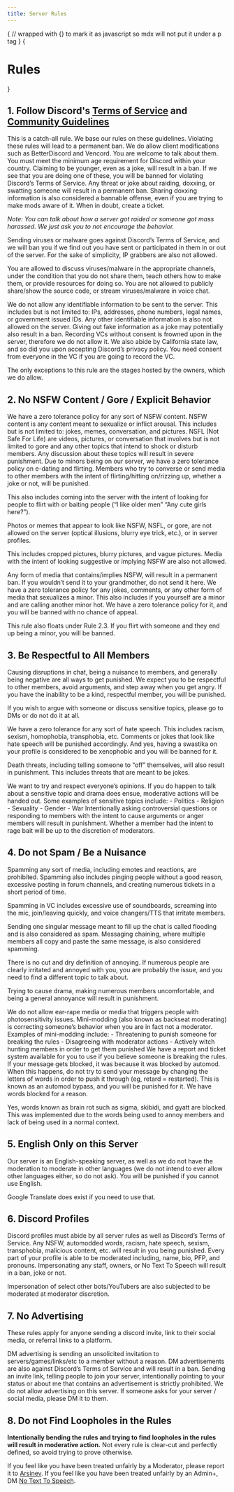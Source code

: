```yaml
---
title: Server Rules
---
```



{
// wrapped with {} to mark it as javascript so mdx will not put it under a p tag
}
{<h1 className="text-center text-4xl tracking-tighter font-extrabold md:text-5xl mt-8">Rules</h1>}

## 1. Follow Discord's [Terms of Service](https://discord.com/terms) and [Community Guidelines](https://discord.com/guidelines)
<Callout type="warning" emoji="⚠️">
    This is a catch-all rule. We base our rules on these guidelines. Violating these rules will lead to a permanent ban. We do allow client modifications such as BetterDiscord and Vencord. You are welcome to talk about them.
</Callout>

<ChevronMenu title="1.1. You must be at least 13 years old to be on Discord" openstate={false}>
You must meet the minimum age requirement for Discord within your country. Claiming to be younger, even as a joke, will result in a ban.
</ChevronMenu>

<ChevronMenu title="1.2. Do not use self-bots, nitro snipers, auto changing statuses, API exploits, or do anything that harms Discord’s servers" openstate={false}>
If we see that you are doing one of these, you will be banned for violating Discord’s Terms of Service.
</ChevronMenu>

<ChevronMenu title="1.3. Do not engage or joke about organizing raids, doxxes, or swatting" openstate={false}>
Any threat or joke about raiding, doxxing, or swatting someone will result in a permanent ban. Sharing doxxing information is also considered a bannable offense, even if you are trying to make mods aware of it. When in doubt, create a ticket.

_Note: You can talk about how a server got raided or someone got mass harassed. We just ask you to not encourage the behavior._
</ChevronMenu>

<ChevronMenu title="1.4. Do not use Discord to scam or send malware / viruses / malicious links" openstate={false}>
Sending viruses or malware goes against Discord’s Terms of Service, and we will ban you if we find out you have sent or participated in them in or out of the server. For the sake of simplicity, IP grabbers are also not allowed.

You are allowed to discuss viruses/malware in the appropriate channels, under the condition that you do not share them, teach others how to make them, or provide resources for doing so. You are not allowed to publicly share/show the source code, or stream viruses/malware in voice chat.
</ChevronMenu>

<ChevronMenu title="1.5 Do not leak private information" openstate={false}>
We do not allow any identifiable information to be sent to the server. This includes but is not limited to: IPs, addresses, phone numbers, legal names, or government issued IDs. Any other identifiable information is also not allowed on the server.
Giving out fake information as a joke may potentially also result in a ban.
</ChevronMenu>

<ChevronMenu title="1.6 No Recording of Voice Channels" openstate={false}>
Recording VCs without consent is frowned upon in the server, therefore we do not allow it. We also abide by California state law, and so did you upon accepting Discord’s privacy policy. You need consent from everyone in the VC if you are going to record the VC.

The only exceptions to this rule are the stages hosted by the owners, which we do allow.
</ChevronMenu>

## 2. No NSFW Content / Gore / Explicit Behavior

<ChevronMenu title="2.1. Do not talk about NSFW content" openstate={false}>
We have a zero tolerance policy for any sort of NSFW content. NSFW content is any content meant to sexualize or inflict arousal. This includes but is not limited to: jokes, memes, conversation, and pictures.
</ChevronMenu>

<ChevronMenu title="2.2. No NSFL or gore content" openstate={false}>
NSFL (Not Safe For Life) are videos, pictures, or conversation that involves but is not limited to gore and any other topics that intend to shock or disturb members. Any discussion about these topics will result in severe punishment.
</ChevronMenu>

<ChevronMenu title="2.3. Do not e-date or try to flirt with someone" openstate={false}>
Due to minors being on our server, we have a zero tolerance policy on e-dating and flirting. Members who try to converse or send media to other members with the intent of flirting/hitting on/rizzing up, whether a joke or not, will be punished.

This also includes coming into the server with the intent of looking for people to flirt with or baiting people (“I like older men” “Any cute girls here?”).
</ChevronMenu>

<ChevronMenu title="2.4. Do not send any bait or cropped or suggestive NSFW content" openstate={false}>
Photos or memes that appear to look like NSFW, NSFL, or gore, are not allowed on the server (optical illusions, blurry eye trick, etc.), or in server profiles.

This includes cropped pictures, blurry pictures, and vague pictures. Media with the intent of looking suggestive or implying NSFW are also not allowed.
</ChevronMenu>

<ChevronMenu title="2.5. Do not send any form of pornography, nudity, or gore" openstate={false}>
Any form of media that contains/implies NSFW, will result in a permanent ban. If you wouldn’t send it to your grandmother, do not send it here.
</ChevronMenu>

<ChevronMenu title="2.6. Do not sexualize minors or joke about it" openstate={false}>
We have a zero tolerance policy for any jokes, comments, or any other form of media that sexualizes a minor. This also includes if you yourself are a minor and are calling another minor hot. We have a zero tolerance policy for it, and you will be banned with no chance of appeal.

This rule also floats under Rule 2.3. If you flirt with someone and they end up being a minor, you will be banned.
</ChevronMenu>

## 3. Be Respectful to All Members

<ChevronMenu title="3.1. Do not troll, be toxic, cause arguments, or be rude to members" openstate={false}>
Causing disruptions in chat, being a nuisance to members, and generally being negative are all ways to get punished. We expect you to be respectful to other members, avoid arguments, and step away when you get angry. If you have the inability to be a kind, respectful member, you will be punished.

If you wish to argue with someone or discuss sensitive topics, please go to DMs or do not do it at all.
</ChevronMenu>

<ChevronMenu title="3.2 Do not send death threats, be racist, sexist, or engage in hate speech" openstate={false}>
We have a zero tolerance for any sort of hate speech. This includes racism, sexism, homophobia, transphobia, etc. Comments or jokes that look like hate speech will be punished accordingly. And yes, having a swastika on your profile is considered to be xenophobic and you will be banned for it.

Death threats, including telling someone to “off” themselves, will also result in punishment. This includes threats that are meant to be jokes.
</ChevronMenu>

<ChevronMenu title="3.3 Avoid Sensitive Topics" openstate={false}>
We want to try and respect everyone’s opinions. If you do happen to talk about a sensitive topic and drama does ensue, moderative actions will be handed out.
Some examples of sensitive topics include:
- Politics
- Religion
- Sexuality
- Gender
- War
</ChevronMenu>

<ChevronMenu title="3.4 Do not ragebait" openstate={false}>
Intentionally asking controversial questions or responding to members with the intent to cause arguments or anger members will result in punishment. Whether a member had the intent to rage bait will be up to the discretion of moderators.
</ChevronMenu>

## 4. Do not Spam / Be a Nuisance

<ChevronMenu title="4.1. Do not Spam or Flood in VC or Chat" openstate={false}>
Spamming any sort of media, including emotes and reactions, are prohibited. Spamming also includes pinging people without a good reason, excessive posting in forum channels, and creating numerous tickets in a short period of time. 

Spamming in VC includes excessive use of soundboards, screaming into the mic, join/leaving quickly, and voice changers/TTS that irritate members.

Sending one singular message meant to fill up the chat is called flooding and is also considered as spam. Messaging chaining, where multiple members all copy and paste the same message, is also considered spamming.
</ChevronMenu>

<ChevronMenu title="4.2. Do not be annoying" openstate={false}>
There is no cut and dry definition of annoying. If numerous people are clearly irritated and annoyed with you, you are probably the issue, and you need to find a different topic to talk about. 

Trying to cause drama, making numerous members uncomfortable, and being a general annoyance will result in punishment.
</ChevronMenu>

<ChevronMenu title="4.3. Do not send loud/bright media" openstate={false}>
We do not allow ear-rape media or media that triggers people with photosensitivity issues.
</ChevronMenu>

<ChevronMenu title="4.4. No Mini-Modding" openstate={false}>
Mini-modding (also known as backseat moderating) is correcting someone’s behavior when you are in fact not a moderator. 
Examples of mini-modding include:
- Threatening to punish someone for breaking the rules
- Disagreeing with moderator actions
- Actively witch hunting members in order to get them punished

<Callout type="info" emoji="ℹ️">
    We have a report and ticket system available for you to use if you believe someone is breaking the rules.
</Callout>
</ChevronMenu>

<ChevronMenu title="4.5. Do not bypass Automod" openstate={false}>
If your message gets blocked, it was because it was blocked by automod. When this happens, do not try to send your message by changing the letters of words in order to push it through (eg, retard = restarted). This is known as an automod bypass, and you will be punished for it. We have words blocked for a reason.

Yes, words known as brain rot such as sigma, skibidi, and gyatt are blocked. This was implemented due to the words being used to annoy members and lack of being used in a normal context.
</ChevronMenu>

## 5. English Only on this Server

Our server is an English-speaking server, as well as we do not have the moderation to moderate in other languages (we do not intend to ever allow other languages either, so do not ask). You will be punished if you cannot use English.

Google Translate does exist if you need to use that.

## 6. Discord Profiles

<ChevronMenu title="6.1. Your Discord Profile must adhere to our rules" openstate={false}>
Discord profiles must abide by all server rules as well as Discord’s Terms of Service. Any NSFW, automodded words, racism, hate speech, sexism, transphobia, malicious content, etc. will result in you being punished. Every part of your profile is able to be moderated including, name, bio, PFP, and pronouns.
</ChevronMenu>

<ChevronMenu title="6.2. No Impersonation" openstate={false}>
Impersonating any staff, owners, or No Text To Speech will result in a ban, joke or not.

Impersonation of select other bots/YouTubers are also subjected to be moderated at moderator discretion.
</ChevronMenu>

## 7. No Advertising

These rules apply for anyone sending a discord invite, link to their social media, or referral links to a platform.

<ChevronMenu title="7.1. Do not DM advertise" openstate={false}>
DM advertising is sending an unsolicited invitation to servers/games/links/etc to a member without a reason. DM advertisements are also against Discord’s Terms of Service and will result in a ban.
</ChevronMenu>

<ChevronMenu title="7.2. Do not Advertise through or on the server" openstate={false}>
Sending an invite link, telling people to join your server, intentionally pointing to your status or about me that contains an advertisement is strictly prohibited. We do not allow advertising on this server.

<Callout type="info" emoji="ℹ️">
    If someone asks for your server / social media, please DM it to them.
</Callout>
</ChevronMenu>

## 8. Do not Find Loopholes in the Rules

<b>Intentionally bending the rules and trying to find loopholes in the rules will result in moderative action.</b> Not every rule is clear-cut and perfectly defined, so avoid trying to prove otherwise.

If you feel like you have been treated unfairly by a Moderator, please report it to [Arsinev](https://discord.com/users/1155621885422350499). If you feel like you have been treated unfairly by an Admin+, DM [No Text To Speech](https://discord.com/users/720820224877789204).
